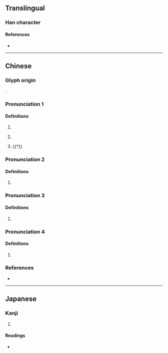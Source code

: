 {{character info}}
==Translingual==

===Han character===
{{Han char|rn=75|rad=木|as=08|sn=12|four=40961|canj=DYTR|ids=⿰木咅}}

====References====
* {{Han ref|kx=0532.110|dkj=14930|dj=0920.180|hdz=21237.050|uh=68D3|ud=26835|bh=D9AB|bd=55723}}

----

==Chinese==
{{zh-forms}}

===Glyph origin===
{{Han etym}}
{{Han compound|木|t1=tree, wood|咅|ls=psc|c1=s|c2=p}}.

===Pronunciation 1===
{{zh-pron
|m=bàng
|c=paang5
|mc=2+3
|oc=1+2
|cat=n
}}

====Definitions====
{{zh-hanzi}}

# {{zh-alt-form|棒|[[stick]]; [[club]]; [[truncheon]]}}
# {{zh-hg}} {{zh-synonym|連枷|[[flail]]}}
# {{†}} {{zh-short|天棓|Celestial flail ([[constellation]])}}

===Pronunciation 2===
{{zh-pron
|m=bèi
|c=pui5
|cat=
}}

====Definitions====
{{zh-hanzi}}

# {{zh-only|五棓子|dot=,}} {{zh-alt-form|五倍子|[[Chinese gall]]; [[gallnut]]|nocap=y}}

===Pronunciation 3===
{{zh-pron
|m=pǒu
|c=pau2
|cat=n
}}

====Definitions====
{{zh-hanzi}}

# {{rfdef|zh}}

===Pronunciation 4===
{{zh-pron
|m=péi
|c=pui4
|mc=1
|oc=3
|cat=pn
}}

====Definitions====
{{zh-hanzi}}

# {{surname|zh}}

===References===
* {{R:yue:Hanzi}}

{{attention|zh|which reading does 棓酸 (bui6 -) belong to?}}

----

==Japanese==

===Kanji===
{{ja-kanji|grade=|rs=木08}}

# {{rfdef|ja|sort=木08}}

====Readings====
* {{ja-readings|on=[[ほう]] (hō), [[ぼう]] (bō)|kun=[[つえ]] (tsue), [[ふみいた]] (fumiita)}}
